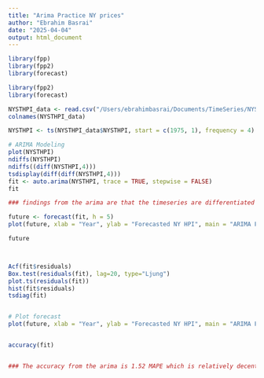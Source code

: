 ```yaml
---
title: "Arima Practice NY prices"
author: "Ebrahim Basrai"
date: "2025-04-04"
output: html_document
---
```


```r
library(fpp)
library(fpp2)
library(forecast)

library(fpp2)
library(forecast)

NYSTHPI_data <- read.csv("/Users/ebrahimbasrai/Documents/TimeSeries/NYSTHPI.csv", stringsAsFactors = FALSE)
colnames(NYSTHPI_data)

NYSTHPI <- ts(NYSTHPI_data$NYSTHPI, start = c(1975, 1), frequency = 4)

# ARIMA Modeling
plot(NYSTHPI)
ndiffs(NYSTHPI)
ndiffs((diff(NYSTHPI,4)))
tsdisplay(diff(diff(NYSTHPI,4)))
fit <- auto.arima(NYSTHPI, trace = TRUE, stepwise = FALSE)
fit

### findings from the arima are that the timeseries are differentiated twice and uses 3 lagged terms. The 33.81 sigma is pretty low when looking at the data meaning the variance is not super high. 

future <- forecast(fit, h = 5)
plot(future, xlab = "Year", ylab = "Forecasted NY HPI", main = "ARIMA Forecast for NYSTHPI")

future



Acf(fit$residuals)
Box.test(residuals(fit), lag=20, type="Ljung")
plot.ts(residuals(fit))
hist(fit$residuals)
tsdiag(fit)


# Plot forecast
plot(future, xlab = "Year", ylab = "Forecasted NY HPI", main = "ARIMA Forecast for NYSTHPI")


accuracy(fit)


### The accuracy from the arima is 1.52 MAPE which is relatively decent. This means that the model is about 1.52% off in predicting the actrual value which is a good indicator for future values. 
```

